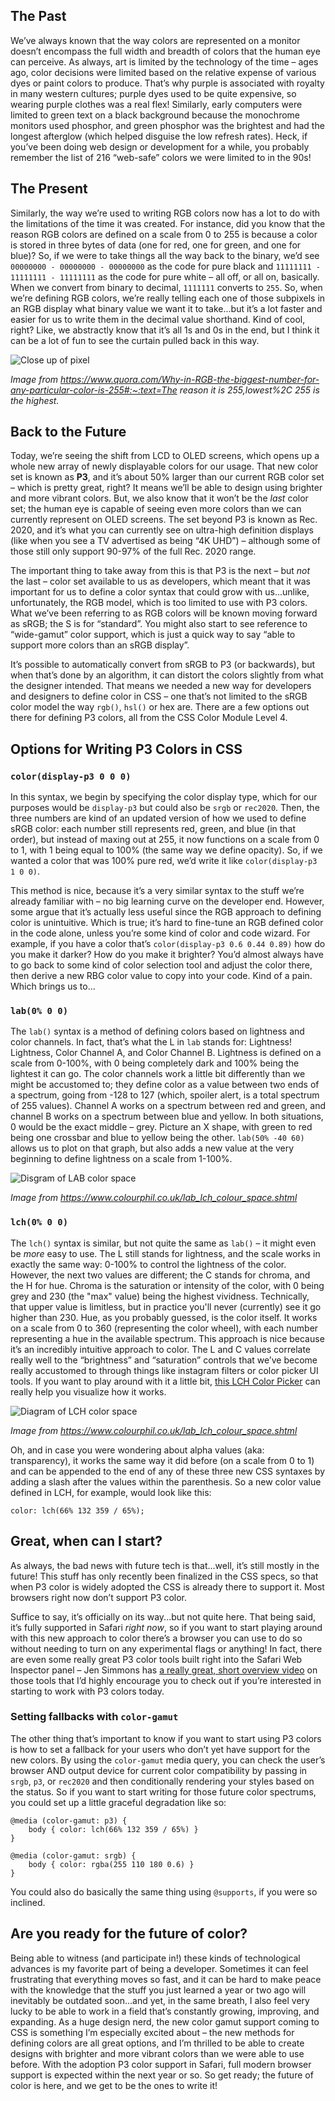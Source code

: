 ## The Past

We’ve always known that the way colors are represented on a monitor doesn’t encompass the full width and breadth of colors that the human eye can perceive. As always, art is limited by the technology of the time – ages ago, color decisions were limited based on the relative expense of various dyes or paint colors to produce. That’s why purple is associated with royalty in many western cultures; purple dyes used to be quite expensive, so wearing purple clothes was a real flex! Similarly, early computers were limited to green text on a black background because the monochrome monitors used phosphor, and green phosphor was the brightest and had the longest afterglow (which helped disguise the low refresh rates). Heck, if you’ve been doing web design or development for a while, you probably remember the list of 216 “web-safe” colors we were limited to in the 90s!

## The Present

Similarly, the way we’re used to writing RGB colors now has a lot to do with the limitations of the time it was created. For instance, did you know that the reason RGB colors are defined on a scale from 0 to 255 is because a color is stored in three bytes of data (one for red, one for green, and one for blue)? So, if we were to take things all the way back to the binary, we’d see `00000000 - 00000000 - 00000000` as the code for pure black and `11111111 - 11111111 - 11111111` as the code for pure white – all off, or all on, basically. When we convert from binary to decimal, `1111111` converts to `255`. So, when we’re defining RGB colors, we’re really telling each one of those subpixels in an RGB display what binary value we want it to take...but it’s a lot faster and easier for us to write them in the decimal value shorthand. Kind of cool, right? Like, we abstractly know that it’s all 1s and 0s in the end, but I think it can be a lot of fun to see the curtain pulled back in this way.

![Close up of pixel](https://res.cloudinary.com/practicaldev/image/fetch/s--sUfTwSwR--/c_limit%2Cf_auto%2Cfl_progressive%2Cq_66%2Cw_800/https://dev-to-uploads.s3.amazonaws.com/uploads/articles/rffrjwdywf6ny6bfa157.gif)

*Image from https://www.quora.com/Why-in-RGB-the-biggest-number-for-any-particular-color-is-255#:~:text=The reason it is 255,lowest%2C 255 is the highest.*

## Back to the Future

Today, we’re seeing the shift from LCD to OLED screens, which opens up a whole new array of newly displayable colors for our usage. That new color set is known as **P3**, and it’s about 50% larger than our current RGB color set – which is pretty great, right? It means we’ll be able to design using brighter and more vibrant colors. But, we also know that it won’t be the *last* color set; the human eye is capable of seeing even more colors than we can currently represent on OLED screens. The set beyond P3 is known as Rec. 2020, and it’s what you can currently see on ultra-high definition displays (like when you see a TV advertised as being “4K UHD”) – although some of those still only support 90-97% of the full Rec. 2020 range.

The important thing to take away from this is that P3 is the next – but *not* the last – color set available to us as developers, which meant that it was important for us to define a color syntax that could grow with us...unlike, unfortunately, the RGB model, which is too limited to use with P3 colors. What we’ve been referring to as RGB colors will be known moving forward as sRGB; the S is for “standard”. You might also start to see reference to “wide-gamut” color support, which is just a quick way to say “able to support more colors than an sRGB display”.

It’s possible to automatically convert from sRGB to P3 (or backwards), but when that’s done by an algorithm, it can distort the colors slightly from what the designer intended. That means we needed a new way for developers and designers to define color in CSS – one that’s not limited to the sRGB color model the way `rgb()`, `hsl()` or hex are. There are a few options out there for defining P3 colors, all from the CSS Color Module Level 4.

## Options for Writing P3 Colors in CSS

### `color(display-p3 0 0 0)`

In this syntax, we begin by specifying the color display type, which for our purposes would be `display-p3` but could also be `srgb` or `rec2020`. Then, the three numbers are kind of an updated version of how we used to define sRGB color: each number still represents red, green, and blue (in that order), but instead of maxing out at 255, it now functions on a scale from 0 to 1, with 1 being equal to 100% (the same way we define opacity). So, if we wanted a color that was 100% pure red, we’d write it like `color(display-p3 1 0 0)`.

This method is nice, because it’s a very similar syntax to the stuff we’re already familiar with – no big learning curve on the developer end. However, some argue that it’s actually less useful since the RGB approach to defining color is unintuitive. Which is true; it’s hard to fine-tune an RGB defined color in the code alone, unless you’re some kind of color and code wizard. For example, if you have a color that’s `color(display-p3 0.6 0.44 0.89)` how do you make it darker? How do you make it brighter? You’d almost always have to go back to some kind of color selection tool and adjust the color there, then derive a new RBG color value to copy into your code. Kind of a pain. Which brings us to...

### `lab(0% 0 0)`

The `lab()` syntax is a method of defining colors based on lightness and color channels. In fact, that’s what the L in `lab` stands for: Lightness! Lightness, Color Channel A, and Color Channel B. Lightness is defined on a scale from 0-100%, with 0 being completely dark and 100% being the lightest it can go. The color channels work a little bit differently than we might be accustomed to; they define color as a value between two ends of a spectrum, going from -128 to 127 (which, spoiler alert, is a total spectrum of 255 values). Channel A works on a spectrum between red and green, and channel B works on a spectrum between blue and yellow. In both situations, 0 would be the exact middle – grey. Picture an X shape, with green to red being one crossbar and blue to yellow being the other. `lab(50% -40 60)` allows us to plot on that graph, but also adds a new value at the very beginning to define lightness on a scale from 1-100%.

![Disgram of LAB color space](https://dev-to-uploads.s3.amazonaws.com/uploads/articles/2k0ikf4w4k3lw0xlatwl.jpg)

*Image from https://www.colourphil.co.uk/lab_lch_colour_space.shtml*

### `lch(0% 0 0)`

The `lch()` syntax is similar, but not quite the same as `lab()` – it might even be *more* easy to use. The L still stands for lightness, and the scale works in exactly the same way: 0-100% to control the lightness of the color. However, the next two values are different; the C stands for chroma, and the H for hue. Chroma is the saturation or intensity of the color, with 0 being grey and 230 (the "max" value) being the highest vividness. Technically, that upper value is limitless, but in practice you'll never (currently) see it go higher than 230. Hue, as you probably guessed, is the color itself. It works on a scale from 0 to 360 (representing the color wheel), with each number representing a hue in the available spectrum. This approach is nice because it’s an incredibly intuitive approach to color. The L and C values correlate really well to the “brightness” and “saturation” controls that we’ve become really accustomed to through things like instagram filters or color picker UI tools. If you want to play around with it a little bit, [this LCH Color Picker](https://css.land/lch/) can really help you visualize how it works.

![Diagram of LCH color space](https://dev-to-uploads.s3.amazonaws.com/uploads/articles/5jscbkk02b7nyvcvp6oh.jpg)

*Image from https://www.colourphil.co.uk/lab_lch_colour_space.shtml*

Oh, and in case you were wondering about alpha values (aka: transparency), it works the same way it did before (on a scale from 0 to 1) and can be appended to the end of any of these three new CSS syntaxes by adding a slash after the values within the parenthesis. So a new color value defined in LCH, for example, would look like this:

```
color: lch(66% 132 359 / 65%);

```

## Great, when can I start?

As always, the bad news with future tech is that...well, it’s still mostly in the future! This stuff has only recently been finalized in the CSS specs, so that when P3 color is widely adopted the CSS is already there to support it. Most browsers right now don’t support P3 color. 

Suffice to say, it’s officially on its way...but not quite here. That being said, it’s fully supported in Safari *right now*, so if you want to start playing around with this new approach to color there’s a browser you can use to do so without needing to turn on any experimental flags or anything! In fact, there are even some really great P3 color tools built right into the Safari Web Inspector panel – Jen Simmons has [a really great, short overview video](https://twitter.com/jensimmons/status/1478858248677736454?s=21) on those tools that I’d highly encourage you to check out if you’re interested in starting to work with P3 colors today.

### Setting fallbacks with `color-gamut`

The other thing that’s important to know if you want to start using P3 colors is how to set a fallback for your users who don’t yet have support for the new colors. By using the `color-gamut` media query, you can check the user’s browser AND output device for current color compatibility by passing in `srgb`, `p3`, or `rec2020` and then conditionally rendering your styles based on the status. So if you want to start writing for those future color spectrums, you could set up a little graceful degradation like so:

```
@media (color-gamut: p3) {
	body { color: lch(66% 132 359 / 65%) }
}

@media (color-gamut: srgb) {
	body { color: rgba(255 110 180 0.6) }
}

```

You could also do basically the same thing using `@supports`, if you were so inclined.

## Are you ready for the future of color?

Being able to witness (and participate in!) these kinds of technological advances is my favorite part of being a developer. Sometimes it can feel frustrating that everything moves so fast, and it can be hard to make peace with the knowledge that the stuff you just learned a year or two ago will inevitably be outdated soon...and yet, in the same breath, I also feel very lucky to be able to work in a field that’s constantly growing, improving, and expanding. As a huge design nerd, the new color gamut support coming to CSS is something I’m especially excited about – the new methods for defining colors are all great options, and I’m thrilled to be able to create designs with brighter and more vibrant colors than we were able to use before. With the adoption P3 color support in Safari, full modern browser support is expected within the next year or so. So get ready; the future of color is here, and we get to be the ones to write it!